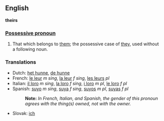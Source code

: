 ==English==
'''theirs'''

===[[Possessive pronoun]]===

#That which belongs to [[them]]; the possessive case of [[they]], used without a following noun.

===Translations===
*Dutch: [[het hunne]], [[de hunne]]
*French: [[le leur]] ''m sing'', [[la leur]] ''f sing'', [[les leurs]] ''pl''
*Italian: [[il loro]] ''m sing'', [[la loro]] ''f sing'', [[i loro]] ''m pl'', [[le loro]] ''f pl''
*Spanish: [[suyo]] ''m sing'', [[suya]] ''f sing'', [[suyos]] ''m pl'', [[suyas]] ''f pl''
*:'''Note:''' ''In French, Italian, and Spanish, the gender of this pronoun agrees with the thing(s) owned, not with the owner.''
*Slovak: [[ich#Slovak|ich]]